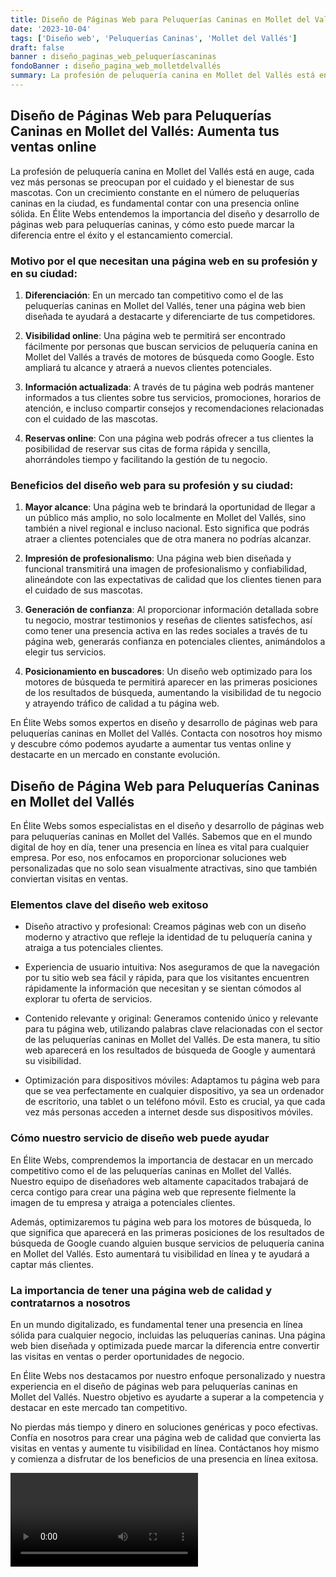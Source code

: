 ```yaml
---
title: Diseño de Páginas Web para Peluquerías Caninas en Mollet del Vallés
date: '2023-10-04'
tags: ['Diseño web', 'Peluquerías Caninas', 'Mollet del Vallés']
draft: false
banner : diseño_paginas_web_peluqueríascaninas
fondoBanner : diseño_pagina_web_molletdelvallés
summary: La profesión de peluquería canina en Mollet del Vallés está en auge, cada vez más personas se preocupan por el cuidado y el bienestar de sus mascotas. Con un crecimiento constante en el número de peluquerías caninas en la ciudad, es fundamental contar con una presencia online sólida. En Élite Webs entendemos la importancia del diseño y desarrollo de páginas web para peluquerías caninas, y cómo esto puede marcar la diferencia entre el éxito y el estancamiento comercial.
---
```


## Diseño de Páginas Web para Peluquerías Caninas en Mollet del Vallés: Aumenta tus ventas online

La profesión de peluquería canina en Mollet del Vallés está en auge, cada vez más personas se preocupan por el cuidado y el bienestar de sus mascotas. Con un crecimiento constante en el número de peluquerías caninas en la ciudad, es fundamental contar con una presencia online sólida. En Élite Webs entendemos la importancia del diseño y desarrollo de páginas web para peluquerías caninas, y cómo esto puede marcar la diferencia entre el éxito y el estancamiento comercial.

### Motivo por el que necesitan una página web en su profesión y en su ciudad:

1. **Diferenciación**: En un mercado tan competitivo como el de las peluquerías caninas en Mollet del Vallés, tener una página web bien diseñada te ayudará a destacarte y diferenciarte de tus competidores.

2. **Visibilidad online**: Una página web te permitirá ser encontrado fácilmente por personas que buscan servicios de peluquería canina en Mollet del Vallés a través de motores de búsqueda como Google. Esto ampliará tu alcance y atraerá a nuevos clientes potenciales.

3. **Información actualizada**: A través de tu página web podrás mantener informados a tus clientes sobre tus servicios, promociones, horarios de atención, e incluso compartir consejos y recomendaciones relacionadas con el cuidado de las mascotas.

4. **Reservas online**: Con una página web podrás ofrecer a tus clientes la posibilidad de reservar sus citas de forma rápida y sencilla, ahorrándoles tiempo y facilitando la gestión de tu negocio.

### Beneficios del diseño web para su profesión y su ciudad:

1. **Mayor alcance**: Una página web te brindará la oportunidad de llegar a un público más amplio, no solo localmente en Mollet del Vallés, sino también a nivel regional e incluso nacional. Esto significa que podrás atraer a clientes potenciales que de otra manera no podrías alcanzar.

2. **Impresión de profesionalismo**: Una página web bien diseñada y funcional transmitirá una imagen de profesionalismo y confiabilidad, alineándote con las expectativas de calidad que los clientes tienen para el cuidado de sus mascotas.

3. **Generación de confianza**: Al proporcionar información detallada sobre tu negocio, mostrar testimonios y reseñas de clientes satisfechos, así como tener una presencia activa en las redes sociales a través de tu página web, generarás confianza en potenciales clientes, animándolos a elegir tus servicios.

4. **Posicionamiento en buscadores**: Un diseño web optimizado para los motores de búsqueda te permitirá aparecer en las primeras posiciones de los resultados de búsqueda, aumentando la visibilidad de tu negocio y atrayendo tráfico de calidad a tu página web.

En Élite Webs somos expertos en diseño y desarrollo de páginas web para peluquerías caninas en Mollet del Vallés. Contacta con nosotros hoy mismo y descubre cómo podemos ayudarte a aumentar tus ventas online y destacarte en un mercado en constante evolución.

<GifSeo />

<Cta />

## Diseño de Página Web para Peluquerías Caninas en Mollet del Vallés

En Élite Webs somos especialistas en el diseño y desarrollo de páginas web para peluquerías caninas en Mollet del Vallés. Sabemos que en el mundo digital de hoy en día, tener una presencia en línea es vital para cualquier empresa. Por eso, nos enfocamos en proporcionar soluciones web personalizadas que no solo sean visualmente atractivas, sino que también conviertan visitas en ventas.

### Elementos clave del diseño web exitoso

- Diseño atractivo y profesional: Creamos páginas web con un diseño moderno y atractivo que refleje la identidad de tu peluquería canina y atraiga a tus potenciales clientes.

- Experiencia de usuario intuitiva: Nos aseguramos de que la navegación por tu sitio web sea fácil y rápida, para que los visitantes encuentren rápidamente la información que necesitan y se sientan cómodos al explorar tu oferta de servicios.

- Contenido relevante y original: Generamos contenido único y relevante para tu página web, utilizando palabras clave relacionadas con el sector de las peluquerías caninas en Mollet del Vallés. De esta manera, tu sitio web aparecerá en los resultados de búsqueda de Google y aumentará su visibilidad.

- Optimización para dispositivos móviles: Adaptamos tu página web para que se vea perfectamente en cualquier dispositivo, ya sea un ordenador de escritorio, una tablet o un teléfono móvil. Esto es crucial, ya que cada vez más personas acceden a internet desde sus dispositivos móviles.

### Cómo nuestro servicio de diseño web puede ayudar

En Élite Webs, comprendemos la importancia de destacar en un mercado competitivo como el de las peluquerías caninas en Mollet del Vallés. Nuestro equipo de diseñadores web altamente capacitados trabajará de cerca contigo para crear una página web que represente fielmente la imagen de tu empresa y atraiga a potenciales clientes.

Además, optimizaremos tu página web para los motores de búsqueda, lo que significa que aparecerá en las primeras posiciones de los resultados de búsqueda de Google cuando alguien busque servicios de peluquería canina en Mollet del Vallés. Esto aumentará tu visibilidad en línea y te ayudará a captar más clientes.

### La importancia de tener una página web de calidad y contratarnos a nosotros

En un mundo digitalizado, es fundamental tener una presencia en línea sólida para cualquier negocio, incluidas las peluquerías caninas. Una página web bien diseñada y optimizada puede marcar la diferencia entre convertir las visitas en ventas o perder oportunidades de negocio.

En Élite Webs nos destacamos por nuestro enfoque personalizado y nuestra experiencia en el diseño de páginas web para peluquerías caninas en Mollet del Vallés. Nuestro objetivo es ayudarte a superar a la competencia y destacar en este mercado tan competitivo.

No pierdas más tiempo y dinero en soluciones genéricas y poco efectivas. Confía en nosotros para crear una página web de calidad que convierta las visitas en ventas y aumente tu visibilidad en línea. Contáctanos hoy mismo y comienza a disfrutar de los beneficios de una presencia en línea exitosa.

<Video />

<CtaBot job='Peluquerías Caninas' city='Mollet del Vallés'/>

<Gmaps query='Mollet del Vallés+españa+maps' />